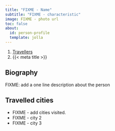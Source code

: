 ```yaml
---
title: "FIXME - Name"
subtitle: "FIXME - characteristic"
image: FIXME - photo url
toc: false
about:
  id: person-profile
  template: jolla
---
```


```{=html}
<nav aria-label="breadcrumb">
  <ol class="breadcrumb">
    <li class="breadcrumb-item"><a href="../../travellers.html">Travellers</a></li>
    <li class="breadcrumb-item active" aria-current="page">{{< meta title >}}</li>
  </ol>
</nav>
```

:::{#person-profile}
:::

## Biography

FIXME: add a one line description about the person

## Travelled cities

- FIXME - add cities visited.
- FIXME - city 2
- FIXME - city 3
